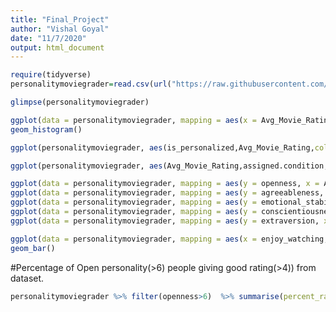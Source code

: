 ---
title: "Final_Project"
author: "Vishal Goyal"
date: "11/7/2020"
output: html_document
---

```{r}
require(tidyverse)
personalitymoviegrader=read.csv(url("https://raw.githubusercontent.com/V1shal9/DataScience_Dataset_Personality/main/2018-personality-data.csv"))
```
```{r}
glimpse(personalitymoviegrader)
```
```{r}
ggplot(data = personalitymoviegrader, mapping = aes(x = Avg_Movie_Rating)) +
geom_histogram()
```

```{r}
ggplot(personalitymoviegrader, aes(is_personalized,Avg_Movie_Rating,color=enjoy_watching)) +geom_point()
```

```{r}
ggplot(personalitymoviegrader, aes(Avg_Movie_Rating,assigned.condition, color=assigned.metric,alpha=0.1)) +geom_jitter()+ facet_grid(.~assigned.metric)
```

```{r}
ggplot(data = personalitymoviegrader, mapping = aes(y = openness, x = Avg_Movie_Rating,alpha=0.1)) +geom_jitter()
ggplot(data = personalitymoviegrader, mapping = aes(y = agreeableness, x = Avg_Movie_Rating,alpha=0.1)) +geom_jitter()
ggplot(data = personalitymoviegrader, mapping = aes(y = emotional_stability, x = Avg_Movie_Rating,alpha=0.1)) +geom_jitter()
ggplot(data = personalitymoviegrader, mapping = aes(y = conscientiousness, x = Avg_Movie_Rating,alpha=0.1)) +geom_jitter()
ggplot(data = personalitymoviegrader, mapping = aes(y = extraversion, x = Avg_Movie_Rating,alpha=0.1)) +geom_jitter()
```

```{r}
ggplot(data = personalitymoviegrader, mapping = aes(x = enjoy_watching,fill=factor(emotional_stability) )) +
geom_bar()
```

#Percentage of Open personality(>6) people giving good rating(>4)) from dataset.
```{r}
personalitymoviegrader %>% filter(openness>6)  %>% summarise(percent_rank=sum(Avg_Movie_Rating>4)*100/n()) 
```



